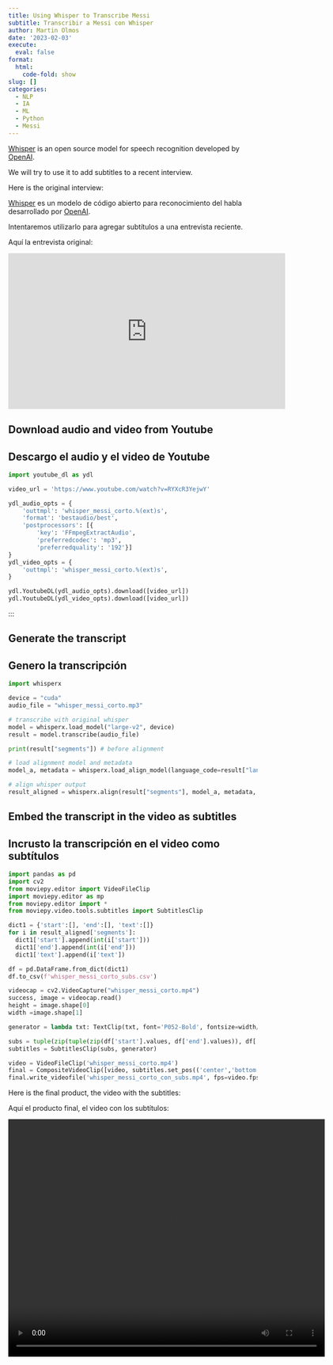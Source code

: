 ```yaml
---
title: Using Whisper to Transcribe Messi
subtitle: Transcribir a Messi con Whisper
author: Martin Olmos
date: '2023-02-03'
execute: 
  eval: false
format: 
  html:
    code-fold: show
slug: []
categories:
  - NLP
  - IA
  - ML
  - Python
  - Messi
---
```


::: {.content-visible when-profile="english"}
[Whisper]('https://openai.com/blog/whisper/') is an open source model for speech recognition developed by [OpenAI](https://openai.com).

We will try to use it to add subtitles to a recent interview.

Here is the original interview:

:::

::: {.content-visible when-profile="spanish"}
[Whisper]('https://openai.com/blog/whisper/') es un modelo de código abierto para reconocimiento del habla desarrollado por [OpenAI](https://openai.com).

Intentaremos utilizarlo para agregar subtítulos a una entrevista reciente.

Aquí la entrevista original:

:::

<center>
<iframe width="560" height="315" src="https://www.youtube.com/embed/RYXcR3YejwY" title="YouTube video player" frameborder="0" allow="accelerometer; autoplay; clipboard-write; encrypted-media; gyroscope; picture-in-picture; web-share" allowfullscreen></iframe>
</center>

::: {.content-visible when-profile="english"}
## Download audio and video from Youtube

:::

::: {.content-visible when-profile="spanish"}
## Descargo el audio y el video de Youtube

:::

```python

import youtube_dl as ydl

video_url = 'https://www.youtube.com/watch?v=RYXcR3YejwY'

ydl_audio_opts = {
    'outtmpl': 'whisper_messi_corto.%(ext)s',
    'format': 'bestaudio/best',
    'postprocessors': [{
        'key': 'FFmpegExtractAudio',
        'preferredcodec': 'mp3',
        'preferredquality': '192'}]
}
ydl_video_opts = {
    'outtmpl': 'whisper_messi_corto.%(ext)s',
}

ydl.YoutubeDL(ydl_audio_opts).download([video_url])
ydl.YoutubeDL(ydl_video_opts).download([video_url])

```

:::

::: {.content-visible when-profile="english"}
## Generate the transcript

:::

::: {.content-visible when-profile="spanish"}
## Genero la transcripción

:::

```python
import whisperx

device = "cuda" 
audio_file = "whisper_messi_corto.mp3"

# transcribe with original whisper
model = whisperx.load_model("large-v2", device)
result = model.transcribe(audio_file)

print(result["segments"]) # before alignment

# load alignment model and metadata
model_a, metadata = whisperx.load_align_model(language_code=result["language"], device=device)

# align whisper output
result_aligned = whisperx.align(result["segments"], model_a, metadata, audio_file, device)
```

::: {.content-visible when-profile="english"}
## Embed the transcript in the video as subtitles

:::

::: {.content-visible when-profile="spanish"}
## Incrusto la transcripción en el video como subtítulos

:::

```python

import pandas as pd
import cv2
from moviepy.editor import VideoFileClip
import moviepy.editor as mp
from moviepy.editor import *
from moviepy.video.tools.subtitles import SubtitlesClip

dict1 = {'start':[], 'end':[], 'text':[]}
for i in result_aligned['segments']:
  dict1['start'].append(int(i['start']))
  dict1['end'].append(int(i['end']))
  dict1['text'].append(i['text'])

df = pd.DataFrame.from_dict(dict1)
df.to_csv(f'whisper_messi_corto_subs.csv')

videocap = cv2.VideoCapture("whisper_messi_corto.mp4")
success, image = videocap.read()
height = image.shape[0]
width =image.shape[1]

generator = lambda txt: TextClip(txt, font='P052-Bold', fontsize=width/50, stroke_width=.7, color='white', stroke_color = 'black', size = (width, height*.25), method='caption')

subs = tuple(zip(tuple(zip(df['start'].values, df['end'].values)), df['text'].values))
subtitles = SubtitlesClip(subs, generator)

video = VideoFileClip('whisper_messi_corto.mp4')
final = CompositeVideoClip([video, subtitles.set_pos(('center','bottom'))])
final.write_videofile('whisper_messi_corto_con_subs.mp4', fps=video.fps, remove_temp=True, codec="libx264", audio_codec="aac")

```

::: {.content-visible when-profile="english"}
Here is the final product, the video with the subtitles:

:::

::: {.content-visible when-profile="spanish"}
Aquí el producto final, el video con los subtítulos:

:::

<center>
<video width="640" height="480" controls>
  <source src="whisper_messi_corto_con_subs.mp4" type="video/mp4">
</video>
</center>
